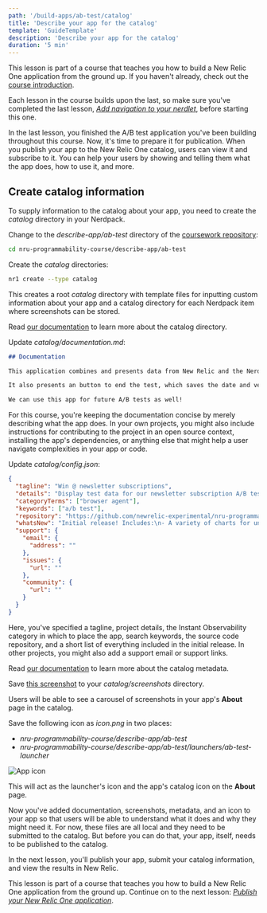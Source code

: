 ```yaml
---
path: '/build-apps/ab-test/catalog'
title: 'Describe your app for the catalog'
template: 'GuideTemplate'
description: 'Describe your app for the catalog'
duration: '5 min'
---
```


<HideWhenEmbedded>

<Callout variant="course">

This lesson is part of a course that teaches you how to build a New Relic One application from the ground up. If you haven't already, check out the [course introduction](/ab-test).

Each lesson in the course builds upon the last, so make sure you've completed the last lesson, [_Add navigation to your nerdlet_](/build-apps/ab-test/navigation), before starting this one.

</Callout>

</HideWhenEmbedded>

In the last lesson, you finished the A/B test application you've been building throughout this course. Now, it's time to prepare it for publication. When you publish your app to the New Relic One catalog, users can view it and subscribe to it. You can help your users by showing and telling them what the app does, how to use it, and more.

## Create catalog information

To supply information to the catalog about your app, you need to create the _catalog_ directory in your Nerdpack.

<Steps>

<Step>

Change to the _describe-app/ab-test_ directory of the [coursework repository](https://github.com/newrelic-experimental/nru-programmability-course):

```sh
cd nru-programmability-course/describe-app/ab-test
```

</Step>

<Step>

Create the _catalog_ directories:

```sh
nr1 create --type catalog
```

This creates a root _catalog_ directory with template files for inputting custom information about your app and a catalog directory for each Nerdpack item where screenshots can be stored.

<Callout variant="tip">

Read [our documentation](/build-apps/publish-deploy#add-images-and-metadata-to-your-apps) to learn more about the catalog directory.

</Callout>

</Step>

<Step>

Update _catalog/documentation.md_:

```md fileName=catalog/documentation.md
## Documentation

This application combines and presents data from New Relic and the Nerdsletter API so that we can make an informed decision on which design version results in more high-quality newsletter subscriptions.

It also presents an button to end the test, which saves the date and version descriptions in local storage.

We can use this app for future A/B tests as well!
```

For this course, you're keeping the documentation concise by merely describing what the app does. In your own projects, you might also include instructions for contributing to the project in an open source context, installing the app's dependencies, or anything else that might help a user navigate complexities in your app or code.

</Step>

<Step>

Update _catalog/config.json_:

```json fileName=catalog/config.json
{
  "tagline": "Win @ newsletter subscriptions",
  "details": "Display test data for our newsletter subscription A/B test",
  "categoryTerms": ["browser agent"],
  "keywords": ["a/b test"],
  "repository": "https://github.com/newrelic-experimental/nru-programmability-course",
  "whatsNew": "Initial release! Includes:\n- A variety of charts for understanding the test results\n- An end test button for storing some test data in a table",
  "support": {
    "email": {
      "address": ""
    },
    "issues": {
      "url": ""
    },
    "community": {
      "url": ""
    }
  }
}
```

Here, you've specified a tagline, project details, the Instant Observability category in which to place the app, search keywords, the source code repository, and a short list of everything included in the initial release. In other projects, you might also add a support email or support links.

<Callout variant="tip">

Read [our documentation](/build-apps/publish-deploy/catalog#update-your-nerdpacks-catalog-metadata) to learn more about the catalog metadata.

</Callout>

</Step>

<Step>

Save [this screenshot](https://github.com/newrelic-experimental/nru-programmability-course/raw/main/publish/ab-test/catalog/screenshots/screenshot.png) to your _catalog/screenshots_ directory.

Users will be able to see a carousel of screenshots in your app's **About** page in the catalog.

</Step>

<Step>

Save the following icon as _icon.png_ in two places:

- _nru-programmability-course/describe-app/ab-test_
- _nru-programmability-course/describe-app/ab-test/launchers/ab-test-launcher_

![App icon](../../../images/ab-test/icon.png)

This will act as the launcher's icon and the app's catalog icon on the **About** page.

</Step>

</Steps>

Now you've added documentation, screenshots, metadata, and an icon to your app so that users will be able to understand what it does and why they might need it. For now, these files are all local and they need to be submitted to the catalog. But before you can do that, your app, itself, needs to be published to the catalog.

In the next lesson, you'll publish your app, submit your catalog information, and view the results in New Relic.

<HideWhenEmbedded>

<Callout variant="course">

This lesson is part of a course that teaches you how to build a New Relic One application from the ground up. Continue on to the next lesson: [_Publish your New Relic One application_](/build-apps/ab-test/publish).

</Callout>

</HideWhenEmbedded>
